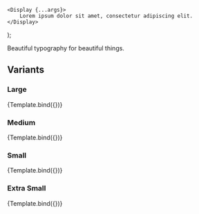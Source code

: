 

<Meta title="Typography/Display" component={Display} />

    <Display {...args}>
        Lorem ipsum dolor sit amet, consectetur adipiscing elit.
    </Display>
);

<Title>Display</Title>
<Subtitle>Beautiful typography for beautiful things.</Subtitle>

<ArgsTable of={Display} default />

## Variants

### Large
<Canvas>
    <Story
        name="Display Large"
        args={{
            extraSmall: false,
            small: false,
            medium: false,
            large: true
        }}
    >
        {Template.bind({})}
    </Story>
</Canvas>

### Medium
<Canvas>
    <Story
        name="Display Medium"
        args={{
            extraSmall: false,
            small: false,
            medium: true,
            large: false
        }}
    >
        {Template.bind({})}
    </Story>
</Canvas>

### Small
<Canvas>
    <Story
        name="Display Small"
        args={{
            extraSmall: false,
            small: true,
            medium: false,
            large: false
        }}
    >
        {Template.bind({})}
    </Story>
</Canvas>

### Extra Small
<Canvas>
    <Story
        name="Display Extra Small"
        args={{
            extraSmall: true,
            small: false,
            medium: false,
            large: false
        }}
    >
        {Template.bind({})}
    </Story>
</Canvas>
